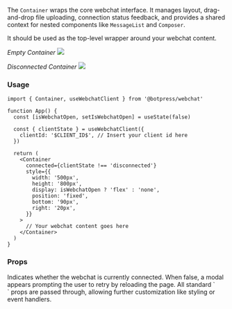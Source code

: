 
The `Container` wraps the core webchat interface.
It manages layout, drag-and-drop file uploading, connection status feedback, and provides a shared context for nested components like `MessageList` and `Composer`.

It should be used as the top-level wrapper around your webchat content.

_Empty Container_
<Img src="../../assets/webchat-components_component-library_container.png" />

_Disconnected Container_
<Img src="../../assets/webchat-components_component-library_container-disconnected.png" />

### Usage

```tsx
import { Container, useWebchatClient } from '@botpress/webchat'

function App() {
  const [isWebchatOpen, setIsWebchatOpen] = useState(false)

  const { clientState } = useWebchatClient({
    clientId: '$CLIENT_ID$', // Insert your client id here
  })

  return (
    <Container
      connected={clientState !== 'disconnected'}
      style={{
        width: '500px',
        height: '800px',
        display: isWebchatOpen ? 'flex' : 'none',
        position: 'fixed',
        bottom: '90px',
        right: '20px',
      }}
    >
      // Your webchat content goes here
    </Container>
  )
}
```

### Props

<ResponseField name="connected" type="boolean">
  Indicates whether the webchat is currently connected. When false, a modal appears prompting the user to retry by
  reloading the page.
</ResponseField>

<ResponseField name="...props" type="ComponentProps<'div'>">
  All standard `<div>` props are passed through, allowing further customization like styling or event handlers.
</ResponseField>
